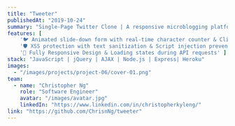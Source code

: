 ---
title: "Tweeter"
publishedAt: "2019-10-24"
summary: "Single-Page Twitter Clone | A responsive microblogging platform demonstrating full-stack development skills"
features: [
    '🐦 Animated slide-down form with real-time character counter & Client-side validation (140-character limit with error messaging)', 
    '🛡️ XSS protection with text sanitization & Script injection prevention', 
    '📱 Fully Responsive Design & Loading states during API requests' ]
stack: "JavaScript | jQuery | AJAX | Node.js | Express| Heroku"
images:
  - "/images/projects/project-06/cover-01.png"
team:
  - name: "Christopher Ng"
    role: "Software Engineer"
    avatar: "/images/avatar.jpg"
    linkedIn: "https://www.linkedin.com/in/christopherkyleng/"
link: "https://github.com/ChrisnNg/tweeter"
---
